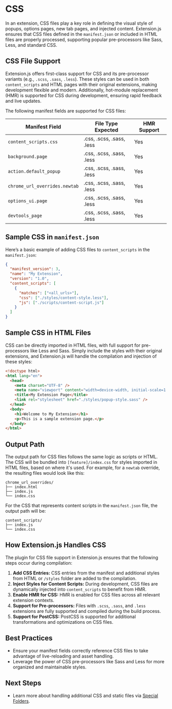 
<AvatarImage icon="css" />

# CSS

In an extension, CSS files play a key role in defining the visual style of popups, options pages, new tab pages, and injected content. Extension.js ensures that CSS files defined in the `manifest.json` or included in HTML files are properly processed, supporting popular pre-processors like Sass, Less, and standard CSS.

## CSS File Support

Extension.js offers first-class support for CSS and its pre-processor variants (e.g., `.scss`, `.sass`, `.less`). These styles can be used in both `content_scripts` and HTML pages with their original extensions, making development flexible and modern. Additionally, hot-module replacement (HMR) is supported for CSS during development, ensuring rapid feedback and live updates.

The following manifest fields are supported for CSS files:

| Manifest Field                | File Type Expected        | HMR Support |
| ----------------------------- | ------------------------- | ----------- |
| `content_scripts.css`         | .css, .scss, .sass, .less | Yes         |
| `background.page`             | .css, .scss, .sass, .less | Yes         |
| `action.default_popup`        | .css, .scss, .sass, .less | Yes         |
| `chrome_url_overrides.newtab` | .css, .scss, .sass, .less | Yes         |
| `options_ui.page`             | .css, .scss, .sass, .less | Yes         |
| `devtools_page`               | .css, .scss, .sass, .less | Yes         |

## Sample CSS in `manifest.json`

Here’s a basic example of adding CSS files to `content_scripts` in the `manifest.json`:

```json
{
  "manifest_version": 3,
  "name": "My Extension",
  "version": "1.0",
  "content_scripts": [
    {
      "matches": ["<all_urls>"],
      "css": ["./styles/content-style.less"],
      "js": ["./scripts/content-script.js"]
    }
  ]
}
```

## Sample CSS in HTML Files

CSS can be directly imported in HTML files, with full support for pre-processors like Less and Sass. Simply include the styles with their original extensions, and Extension.js will handle the compilation and injection of these styles:

```html
<!doctype html>
<html lang="en">
  <head>
    <meta charset="UTF-8" />
    <meta name="viewport" content="width=device-width, initial-scale=1.0" />
    <title>My Extension Page</title>
    <link rel="stylesheet" href="./styles/popup-style.sass" />
  </head>
  <body>
    <h1>Welcome to My Extension</h1>
    <p>This is a sample extension page.</p>
  </body>
</html>
```

## Output Path

The output path for CSS files follows the same logic as scripts or HTML. The CSS will be bundled into `[feature]/index.css` for styles imported in HTML files, based on where it's used. For example, for a `newtab` override, the resulting files would look like this:

```plaintext
chrome_url_overrides/
├── index.html
├── index.js
└── index.css
```

For the CSS that represents content scripts in the `manifest.json` file, the output path will be:

```plaintext
content_scripts/
├── index.js
└── index.css
```

## How Extension.js Handles CSS

The plugin for CSS file support in Extension.js ensures that the following steps occur during compilation:

1. **Add CSS Entries:** CSS entries from the manifest and additional styles from HTML or `/styles` folder are added to the compilation.
2. **Inject Styles for Content Scripts:** During development, CSS files are dynamically injected into `content_scripts` to benefit from HMR.
3. **Enable HMR for CSS:** HMR is enabled for CSS files across all relevant extension contexts.
4. **Support for Pre-processors:** Files with `.scss`, `.sass`, and `.less` extensions are fully supported and compiled during the build process.
5. **Support for PostCSS:** PostCSS is supported for additional transformations and optimizations on CSS files.

## Best Practices

- Ensure your manifest fields correctly reference CSS files to take advantage of live-reloading and asset handling.
- Leverage the power of CSS pre-processors like Sass and Less for more organized and maintainable styles.

## Next Steps

- Learn more about handling additional CSS and static files via [Special Folders](../features/special-folders.mdx).
